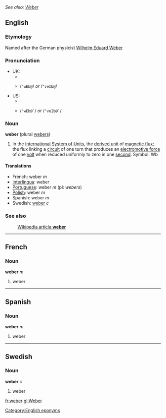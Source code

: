 ''See also: [[Weber]]''
==English==
===Etymology===
Named after the German physicist [[w:Wilhelm Eduard Weber|Wilhelm Eduard Weber]]

===Pronunciation===
*UK:
**{{IPA|/ˈwɛbə/ ''or'' /ˈveɪbə/}}
**{{SAMPA}} /<tt>"wEb@</tt>/ ''or'' /<tt>"veIb@</tt>/
*US:
**{{IPA|/ˈwɛbɚ/ ''or'' /ˈveɪbɚ/}}
**{{SAMPA}} /<tt>"wEb@`</tt>/ ''or'' /<tt>"veIb@`</tt>/

===Noun===
'''weber''' (plural [[webers]])
#In the [[International System of Units]], the [[derived unit]] of [[magnetic flux]]; the flux linking a [[circuit]] of one turn that produces an [[electromotive force]] of one [[volt]] when reduced uniformly to zero in one [[second]].  Symbol: Wb

====Translations====

*French: weber ''m''
*[[Interlingua]]: weber
*[[Portuguese]]: weber ''m'' (pl: ''webers'')
*[[Polish]]: weber ''m''
*Spanish: weber ''m''
*Swedish: [[weber#Swedish|weber]] ''c''

===See also===
:[[w:weber|Wikipedia article '''weber''']]

----

==French==
===Noun===
'''weber''' ''m''

#weber

----
==Spanish==
===Noun===
'''weber''' ''m''

#weber
----
==Swedish==
===Noun===
'''weber''' ''c''

#weber

[[Category:English eponyms]]<!--SOED-->
[[fr:weber]]
[[gl:Weber]]